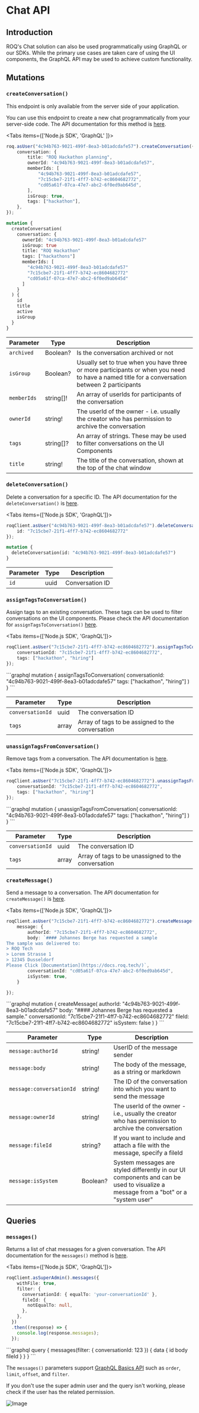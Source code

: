 
# Chat API

## Introduction

ROQ's Chat solution can also be used programmatically using GraphQL or our SDKs.
While the primary use cases are taken care of using the UI components, the GraphQL API may be used to achieve custom
functionality.

## Mutations

### `createConversation()`

<Callout type="info" emoji="ℹ️">
  This endpoint is only available from the server side of your application.
</Callout>

You can use this endpoint to create a new chat programmatically from your server-side code. The API documentation for this method is [here](https://jupiter-pp.roq-platform.com/docs/#mutation-createConversation).

<Tabs items={['Node.js SDK', 'GraphQL' ]}><Tab>

```ts
roq.asUser("4c94b763-9021-499f-8ea3-b01adcdafe57").createConversation({
    conversation: {
        title: "ROQ Hackathon planning",
        ownerId: "4c94b763-9021-499f-8ea3-b01adcdafe57",
        memberIds: [
            "4c94b763-9021-499f-8ea3-b01adcdafe57",
            "7c15cbe7-21f1-4ff7-b742-ec8604682772",
            "cd05a61f-07ca-47e7-abc2-6f0ed9ab645d",
        ],
        isGroup: true,
        tags: ["hackathon"],
    },
});
```

</Tab>
<Tab>

```graphql
mutation {
  createConversation(
    conversation: {
      ownerId: "4c94b763-9021-499f-8ea3-b01adcdafe57"
      isGroup: true
      title: "ROQ Hackathon"
      tags: ["hackathons"]
      memberIds: [
        "4c94b763-9021-499f-8ea3-b01adcdafe57"
        "7c15cbe7-21f1-4ff7-b742-ec8604682772"
        "cd05a61f-07ca-47e7-abc2-6f0ed9ab645d"
      ]
    }
  ) {
    id
    title
    active
    isGroup
  }
}
```

</Tab>
</Tabs>

| Parameter   | Type      | Description                                                                                                                                |
|-------------|-----------|--------------------------------------------------------------------------------------------------------------------------------------------|
| `archived`  | Boolean?  | Is the conversation archived or not                                                                                                        |
| `isGroup`   | Boolean?  | Usually set to true when you have three or more participants or when you need to have a named title for a conversation between 2 participants |
| `memberIds` | string[]! | An array of userIds for participants of the conversation                                                                                   |
| `ownerId`   | string!   | The userId of the owner - i.e. usually the creator who has permission to archive the conversation                                          |
| `tags`      | string[]? | An array of strings. These may be used to filter conversations on the UI Components                                                        |
| `title`     | string!   | The title of the conversation, shown at the top of the chat window                                                                         |

### `deleteConversation()`

Delete a conversation for a specific ID. The API documentation for the `deleteConversation()` is [here](https://jupiter-pp.roq-platform.com/docs/#mutation-deleteConversation).

<Tabs items={['Node.js SDK', 'GraphQL']}>
<Tab>

```ts
roqClient.asUser("4c94b763-9021-499f-8ea3-b01adcdafe57").deleteConversation({
    id: "7c15cbe7-21f1-4ff7-b742-ec8604682772"
});
```

</Tab>
<Tab>

```graphql
mutation {
  deleteConversation(id: "4c94b763-9021-499f-8ea3-b01adcdafe57")
}
```

</Tab></Tabs>

| Parameter   | Type      | Description     |
|-------------|-----------|-----------------|
| `id`        | uuid      | Conversation ID  |

### `assignTagsToConversation()`

Assign tags to an existing conversation. These tags can be used to filter conversations on the UI components. Please check the API documentation for `assignTagsToConversation()` [here](https://jupiter-pp.roq-platform.com/docs/#mutation-assignTagsToConversation).

<Tabs items={['Node.js SDK', 'GraphQL']}>
<Tab>
```ts
roqClient.asUser("7c15cbe7-21f1-4ff7-b742-ec8604682772").assignTagsToConversation({
    conversationId: "7c15cbe7-21f1-4ff7-b742-ec8604682772",
    tags: ["hackathon", "hiring"]
});
```
</Tab>
<Tab>
```graphql
mutation {
  assignTagsToConversation(
    conversationId: "4c94b763-9021-499f-8ea3-b01adcdafe57"
    tags: ["hackathon", "hiring"]
  )
}
```
</Tab>
</Tabs>

| Parameter   | Type      | Description     |
|-------------|-----------|-----------------|
| `conversationId`        | uuid      | The conversation ID  |
| `tags`      | array | Array of tags to be assigned to the conversation |

### `unassignTagsFromConversation()`

Remove tags from a conversation. The API documentation is [here](https://jupiter-pp.roq-platform.com/docs/#mutation-unassignTagsFromConversation).

<Tabs items={['Node.js SDK', 'GraphQL']}>
<Tab>
```ts
roqClient.asUser("7c15cbe7-21f1-4ff7-b742-ec8604682772").unassignTagsFromConversation({
    conversationId: "7c15cbe7-21f1-4ff7-b742-ec8604682772",
    tags: ["hackathon", "hiring"]
});
```
</Tab>
<Tab>
```graphql
mutation {
  unassignTagsFromConversation(
    conversationId: "4c94b763-9021-499f-8ea3-b01adcdafe57"
    tags: ["hackathon", "hiring"]
  )
}
```
</Tab>
</Tabs>

| Parameter   | Type      | Description     |
|-------------|-----------|-----------------|
| `conversationId`        | uuid      | The conversation ID  |
| `tags`      | array | Array of tags to be unassigned to the conversation |


### `createMessage()`

Send a message to a conversation. The API documentation for `createMessage()` is [here](https://jupiter-pp.roq-platform.com/docs/#mutation-createMessage).

<Tabs items={['Node.js SDK', 'GraphQL']}>
<Tab>
```ts
roqClient.asUser("7c15cbe7-21f1-4ff7-b742-ec8604682772").createMessage({
    message: {
        authorId: "7c15cbe7-21f1-4ff7-b742-ec8604682772",
        body: `#### Johannes Berge has requested a sample
The sample was delivered to:
> ROQ Tech
> Lorem Strasse 1
> 12345 Dusseldorf
Please Click [Documentation](https://docs.roq.tech/)`,
        conversationId: "cd05a61f-07ca-47e7-abc2-6f0ed9ab645d",
        isSystem: true,
    }

});

```
</Tab>
<Tab>
```graphql
mutation {
  createMessage(
    authorId: "4c94b763-9021-499f-8ea3-b01adcdafe57"
    body: "#### Johannes Berge has requested a sample."
    conversationId: "7c15cbe7-21f1-4ff7-b742-ec8604682772"
    fileId: "7c15cbe7-21f1-4ff7-b742-ec8604682772"
    isSystem: false
  )
}
```
</Tab>
</Tabs>

| Parameter        | Type     | Description                                                                                                                        |
|------------------|----------|------------------------------------------------------------------------------------------------------------------------------------|
| `message:authorId`       | string!  | UserID of the message sender                                                                                                       |
| `message:body`           | string!  | The body of the message, as a string or markdown                                                                                   |
| `message:conversationId` | string!  | The ID of the conversation into which you want to send the message                                                                 |
| `message:ownerId`        | string!  | The userId of the owner - i.e., usually the creator who has permission to archive the conversation                                  |
| `message:fileId`         | string?  | If you want to include and attach a file with the message, specify a fileId                                                         |
| `message:isSystem`       | Boolean? | System messages are styled differently in our UI components and can be used to visualize a message from a "bot" or a "system user" |

## Queries

### `messages()`

Returns a list of chat messages for a given conversation. The API documentation for the `messages()` method is [here](https://jupiter-pp.roq-platform.com/docs/#query-messages).

<Tabs items={['Node.js SDK', 'GraphQL']}>
<Tab>
```ts
roqClient.asSuperAdmin().messages({
    withFile: true,
    filter: {
      conversationId: { equalTo: 'your-conversationId' },
      fileId: {
        notEqualTo: null,
      },
    },
  })
  .then((response) => {
    console.log(response.messages);
  });
```
</Tab>
<Tab>
```graphql
query {
  messages(filter: { conversationId: 123 }) {
    data {
      id
      body
      fileId
    }
  }
}
```
</Tab>
</Tabs>

The `messages()` parameters support [GraphQL Basics API](/development-guides/graphql-basics-api) such as `order`, `limit`, `offset`, and `filter`.

<Callout type="info">
If you don't use the super admin user and the query isn't working, please check if the user has the related permission.
</Callout>

![Image](/message-permission.png)
